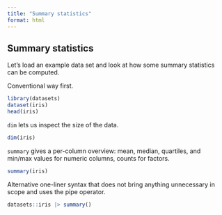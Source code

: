 ```yaml
---
title: "Summary statistics"
format: html
---
```


## Summary statistics

Let's load an example data set and look at how some summary statistics can be computed.

Conventional way first.

```r
library(datasets)
dataset(iris)
head(iris)
```

`dim` lets us inspect the size of the data.

```r
dim(iris)
```

`summary` gives a per-column overview: mean, median, quartiles, and min/max values for numeric columns, counts for factors.

```r
summary(iris)
```

Alternative one-liner syntax that does not bring anything unnecessary in scope and uses the pipe operator. 

```r
datasets::iris |> summary()
```